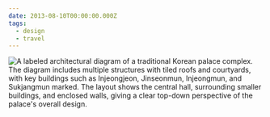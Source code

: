 ```yaml
---
date: 2013-08-10T00:00:00.000Z
tags:
  - design
  - travel
---
```

![A labeled architectural diagram of a traditional Korean palace complex. The diagram includes multiple structures with tiled roofs and courtyards, with key buildings such as Injeongjeon, Jinseonmun, Injeongmun, and Sukjangmun marked. The layout shows the central hall, surrounding smaller buildings, and enclosed walls, giving a clear top-down perspective of the palace's overall design.](../../assets/art/20130810-scan-1.jpg)